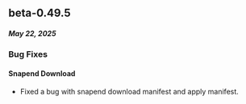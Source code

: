 ## beta-0.49.5
##### May 22, 2025

### Bug Fixes

#### Snapend Download
- Fixed a bug with snapend download manifest and apply manifest.

